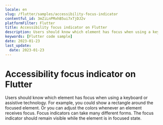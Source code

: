 ```yaml
---
locale: en
slug: /flutter/samples/accessibility-focus-indicator
contentful_id: 3mZiLnPMxhB5ui7xTjDJ2v
platformFilter: Flutter
title: Accessibility focus indicator on Flutter
description: Users should know which element has focus when using a keyboard or assistive technology.
keywords: [Flutter code sample]
date: 2023-01-23
last_update:
  date: 2023-01-23
---
```


# Accessibility focus indicator on Flutter

Users should know which element has focus when using a keyboard or assistive technology. For example, you could show a rectangle around the focused element. Or you can adjust the colors whenever an element receives focus. Focus indicators can take many different forms. The focus indicator should remain visible while the element is in focused state.

<CodeSample id="accessibility-focus-indicator" locale="en" platform="flutter"/>
